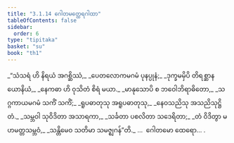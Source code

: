 ```yaml
---
title: "3.1.14 ဂေါတမတ္ထေရဂါထာ"
tableOfContents: false
sidebar:
  order: 6
type: "tipitaka"
basket: "su"
book: "th1"
---
```



<DynamicBreadcrumb />

<Division number="258" book="th1">

<Paragraph number="486" type="verses" book="th1">
_“သံသရံ ဟိ နိရယံ အဂစ္ဆိဿံ,_  
_ပေတလောကမဂမံ ပုနပ္ပုနံ;_  
_ဒုက္ခမမှိပိ တိရစ္ဆာနယောနိယံ,_  
_နေကဓာ ဟိ ဝုသိတံ စိရံ မယာ._  

</Paragraph>

</Division>
<Division number="259" book="th1">

<Paragraph number="487" type="verses" book="th1">
_မာနုသောပိ စ ဘဝေါဘိရာဓိတော,_  
_သဂ္ဂကာယမဂမံ သကိံ သကိံ;_  
_ရူပဓာတုသု အရူပဓာတုသု,_  
_နေဝသညိသု အသညိသုဋ္ဌိတံ._  

</Paragraph>

</Division>
<Division number="260" book="th1">

<Paragraph number="488" type="verses" book="th1">
_သမ္ဘဝါ သုဝိဒိတာ အသာရကာ,_  
_သင်္ခတာ ပစလိတာ သဒေရိတာ;_  
_တံ ဝိဒိတွာ မဟမတ္တသမ္ဘဝံ,_  
_သန္တိမေဝ သတိမာ သမဇ္ဈဂန်”တိ._  


</Paragraph>
</Division>

<Paragraph number="489" type="center" book="th1">
…  ဂေါတမော ထေရော… .
</Paragraph>